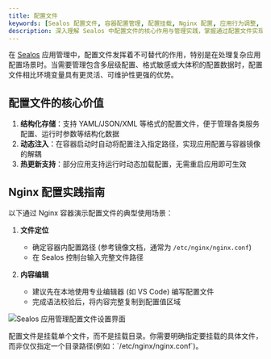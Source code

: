 ```yaml
---
title: 配置文件
keywords: [Sealos 配置文件, 容器配置管理, 配置挂载, Nginx 配置, 应用行为调整, 配置注入, 容器化配置]
description: 深入理解 Sealos 中配置文件的核心作用与管理实践，掌握通过配置文件实现应用行为调整的最佳方式，并通过 Nginx 容器实例演示具体配置方法。
---
```


在 [Sealos](https://cloud.sealos.run) 应用管理中，配置文件发挥着不可替代的作用，特别是在处理复杂应用配置场景时。当需要管理包含多层级配置、格式敏感或大体积的配置数据时，配置文件相比环境变量具有更灵活、可维护性更强的优势。

## 配置文件的核心价值

1. **结构化存储**：支持 YAML/JSON/XML 等格式的配置文件，便于管理各类服务配置、运行时参数等结构化数据
2. **动态注入**：在容器启动时自动将配置注入指定路径，实现应用配置与容器镜像的解耦
3. **热更新支持**：部分应用支持运行时动态加载配置，无需重启应用即可生效

## Nginx 配置实践指南

以下通过 Nginx 容器演示配置文件的典型使用场景：

1. **文件定位**  
   - 确定容器内配置路径 (参考镜像文档，通常为 `/etc/nginx/nginx.conf`)
   - 在 Sealos 控制台输入完整文件路径

2. **内容编辑**  
   - 建议先在本地使用专业编辑器 (如 VS Code) 编写配置文件
   - 完成语法校验后，将内容完整复制到配置值区域

![Sealos 应用管理配置文件设置界面](./images/sealos-app-launchpad-configmap.zh-cn.png)

<Callout type="warn">
配置文件是挂载单个文件，而不是挂载目录。你需要明确指定要挂载的具体文件，而非仅仅指定一个目录路径(例如：`/etc/nginx/nginx.conf`)。
</Callout>

